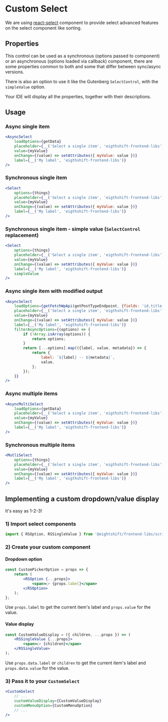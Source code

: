 
<Meta of={ComponentData} name='About' />

# Custom Select

We are using [react-select](https://react-select.com/home) component to provide select advanced features on the select component like sorting.

## Properties

This control can be used as a synchronous (options passed to component) or an asynchronous (options loaded via callback) component,
there are some properties common to both and some that differ between sync/async versions.

There is also an option to use it like the Gutenberg `SelectControl`, with the `simpleValue` option.

Your IDE will display all the properties, together with their descriptions.

## Usage

### Async single item
```jsx
<AsyncSelect
	loadOptions={getData}
	placeholder={__('Select a single item', 'eigthshift-frontend-libs')}
	value={myValue}
	onChange={(value) => setAttributes({ myValue: value })}
	label={__('My label', 'eigthshift-frontend-libs')}
/>
```

### Synchronous single item
```jsx
<Select
	options={things}
	placeholder={__('Select a single item', 'eigthshift-frontend-libs')}
	value={myValue}
	onChange={(value) => setAttributes({ myValue: value })}
	label={__('My label', 'eigthshift-frontend-libs')}
/>
```

### Synchronous single item - simple value (`SelectControl` replacement)
```jsx
<Select
	options={things}
	placeholder={__('Select a single item', 'eigthshift-frontend-libs')}
	value={myValue}
	onChange={(value) => setAttributes({ myValue: value })}
	label={__('My label', 'eigthshift-frontend-libs')}
	simpleValue
/>
```

### Async single item with modified output
```jsx
<AsyncSelect
	loadOptions={getFetchWpApi(getPostTypeEndpoint, {fields: 'id,title,type', processMetadata: ({ type }) => type })}
	placeholder={__('Select a single item', 'eigthshift-frontend-libs')}
	value={myValue}
	onChange={(value) => setAttributes({ myValue: value })}
	label={__('My label', 'eigthshift-frontend-libs')}
	filterAsyncOptions={(options) => {
		if (!Array.isArray(options)) {
			return options;
		}
		return [...options].map(({label, value, metadata}) => {
			return {
				label: `${label} -- ${metadata}`,
				value,
			};
		});
	}}
/>
```

### Async multiple items
```jsx
<AsyncMultiSelect
	loadOptions={getData}
	placeholder={__('Select a single item', 'eigthshift-frontend-libs')}
	value={myValue}
	onChange={(value) => setAttributes({ myValue: value })}
	label={__('My label', 'eigthshift-frontend-libs')}
/>
```

### Synchronous multiple items
```jsx
<MutliSelect
	options={things}
	placeholder={__('Select a single item', 'eigthshift-frontend-libs')}
	value={myValue}
	onChange={(value) => setAttributes({ myValue: value })}
	label={__('My label', 'eigthshift-frontend-libs')}
/>
```

## Implementing a custom dropdown/value display

It's easy as 1-2-3!

### 1) Import select components
```jsx
import { RSOption, RSSingleValue } from '@eightshift/frontend-libs/scripts';
```

### 2) Create your custom component

#### Dropdown option

```jsx
const CustomPickerOption = props => {
	return (
		<RSOption {...props}>
			<span>👉 {props.label}</span>
		</RSOption>
	);
};
```

Use `props.label` to get the current item's label and `props.value` for the value.


#### Value display

```jsx
const CustomValueDisplay = ({ children, ...props }) => (
	<RSSingleValue {...props}>
		<span>👉 {children}</span>
	</RSSingleValue>
);
```

Use `props.data.label` or `children` to get the current item's label and `props.data.value` for the value.

### 3) Pass it to your `CustomSelect`

```jsx
<CustomSelect
	// ...
	customValueDisplay={CustomValueDisplay}
	customMenuOption={CustomMenuOption}
	// ...
/>
```
